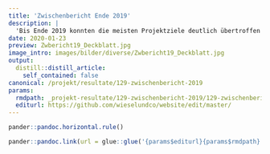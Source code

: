 ```yaml
---
title: 'Zwischenbericht Ende 2019'
description: |
  'Bis Ende 2019 konnten die meisten Projektziele deutlich übertroffen werden. Beispielsweise sind schon ca. 450 statt total 300 projektierte Klein- und Grossstrukturen realisiert! Die letzten 18 Monate fokussieren sich auf die Instandstellung von Feldscheunen und die Erstellung von Gross-Strukturen. Ebenso wird auf eine nachhaltige Anschlusslösung für die regionale Natur- und Landschaftsförderung hingearbeitet. Überzeugen Sie sich selbst anhand der  Fakten und Impressionen und wagen sie mit uns einen Rück- und Ausblick. Download Zwischenbericht 2019 '
date: 2020-01-23
preview: Zwbericht19_Deckblatt.jpg
image_intro: images/bilder/diverse/Zwbericht19_Deckblatt.jpg
output:
  distill::distill_article:
    self_contained: false
canonical: /projekt/resultate/129-zwischenbericht-2019
params:
  rmdpath: _projekt-resultate/129-zwischenbericht-2019/129-zwischenbericht-2019.Rmd
  editurl: https://github.com/wieselundco/website/edit/master/
---
```







```r
pander::pandoc.horizontal.rule()

pander::pandoc.link(url = glue::glue('{params$editurl}{params$rmdpath}'),text = 'Artikel bearbeiten')
```

<!--http://wieselundco.ch/projekt/resultate/129-zwischenbericht-2019-->
